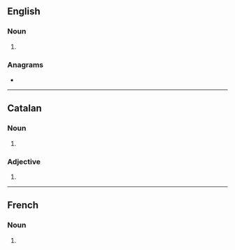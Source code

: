 ==English==

===Noun===
{{head|en|noun form}}

# {{plural of|en|alevin}}

===Anagrams===
* {{anagrams|en|a=aeilnsv|Lavines|inslave|valines}}

----

==Catalan==

===Noun===
{{head|ca|noun form}}

# {{plural of|ca|aleví}}

===Adjective===
{{head|ca|adjective form}}

# {{masculine plural of|ca|aleví}}

----

==French==

===Noun===
{{head|fr|noun form}}

# {{plural of|fr|alevin}}